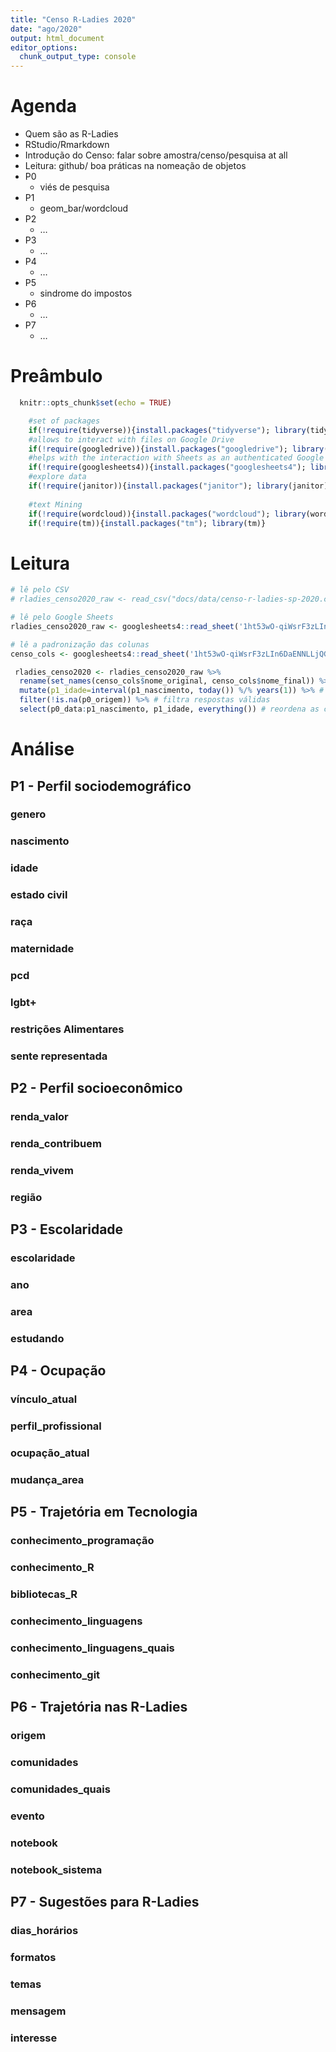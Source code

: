 ```yaml
---
title: "Censo R-Ladies 2020"
date: "ago/2020"
output: html_document
editor_options: 
  chunk_output_type: console
---
```


# Agenda
- Quem são as R-Ladies
- RStudio/Rmarkdown
- Introdução do Censo: falar sobre amostra/censo/pesquisa at all
- Leitura: github/ boa práticas na nomeação de objetos
- P0
    - viés de pesquisa
- P1
    - geom_bar/wordcloud
- P2
    - ...
- P3
    - ...
- P4
    - ...
- P5
    - sindrome do impostos
- P6
  - ...
- P7
  - ...

# Preâmbulo
```r
  knitr::opts_chunk$set(echo = TRUE)
```

```r
    #set of packages
    if(!require(tidyverse)){install.packages("tidyverse"); library(tidyverse)}
    #allows to interact with files on Google Drive
    if(!require(googledrive)){install.packages("googledrive"); library(googledrive)}
    #helps with the interaction with Sheets as an authenticated Google user
    if(!require(googlesheets4)){install.packages("googlesheets4"); library(googlesheets4)}
    #explore data
    if(!require(janitor)){install.packages("janitor"); library(janitor)}
    
    #text Mining
    if(!require(wordcloud)){install.packages("wordcloud"); library(wordcloud)}
    if(!require(tm)){install.packages("tm"); library(tm)}

```

# Leitura
```r
# lê pelo CSV
# rladies_censo2020_raw <- read_csv("docs/data/censo-r-ladies-sp-2020.csv")

# lê pelo Google Sheets
rladies_censo2020_raw <- googlesheets4::read_sheet('1ht53wO-qiWsrF3zLIn6DaENNLLjQGqleZL6E6g0lMTc', sheet="Respostas")

# lê a padronização das colunas
censo_cols <- googlesheets4::read_sheet('1ht53wO-qiWsrF3zLIn6DaENNLLjQGqleZL6E6g0lMTc', sheet="Padronização")
```

```r
 rladies_censo2020 <- rladies_censo2020_raw %>%
  rename(set_names(censo_cols$nome_original, censo_cols$nome_final)) %>% # adiciona padronização de nomes
  mutate(p1_idade=interval(p1_nascimento, today()) %/% years(1)) %>% # adiciona coluna de idade
  filter(!is.na(p0_origem)) %>% # filtra respostas válidas
  select(p0_data:p1_nascimento, p1_idade, everything()) # reordena as colunas
```

# Análise
## P1 - Perfil sociodemográfico
### genero
### nascimento
### idade
### estado civil
### raça
### maternidade
### pcd
### lgbt+
### restrições Alimentares
### sente representada
## P2 - Perfil socioeconômico 
### renda_valor
### renda_contribuem
### renda_vivem
### região
## P3 - Escolaridade
### escolaridade
### ano
### area
### estudando
## P4 - Ocupação
### vínculo_atual
### perfil_profissional
### ocupação_atual
### mudança_area
## P5 - Trajetória em Tecnologia
### conhecimento_programação
### conhecimento_R
### bibliotecas_R
### conhecimento_linguagens
### conhecimento_linguagens_quais
### conhecimento_git
## P6 - Trajetória nas R-Ladies
### origem
### comunidades
### comunidades_quais
### evento
### notebook
### notebook_sistema
## P7 - Sugestões para R-Ladies
### dias_horários
### formatos
### temas
### mensagem
### interesse
